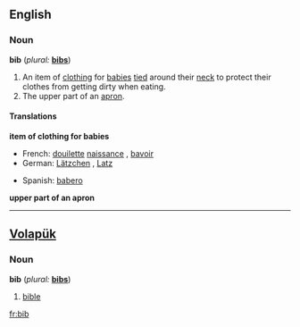 ==English==

===Noun===
'''bib'''  (''plural:'' '''[[bibs]]''')
# An item of [[clothing]] for [[baby|babies]] [[tie]]d around their [[neck]] to protect their clothes from getting dirty when eating.
# The upper part of an [[apron]].

====Translations====
'''item of clothing for babies'''
{{top}}
*French: [[douilette]] [[naissance]] {{f}}, [[bavoir]] {{m}}
*German: [[Lätzchen]] {{n}}, [[Latz]] {{m}}
{{mid}}
*Spanish: [[babero]] {{m}}
{{bottom}}

'''upper part of an apron'''

----

==[[Volapük]]==
===Noun===
'''bib'''  (''plural:'' '''[[bibs]]''')
# [[bible]]

[[fr:bib]]